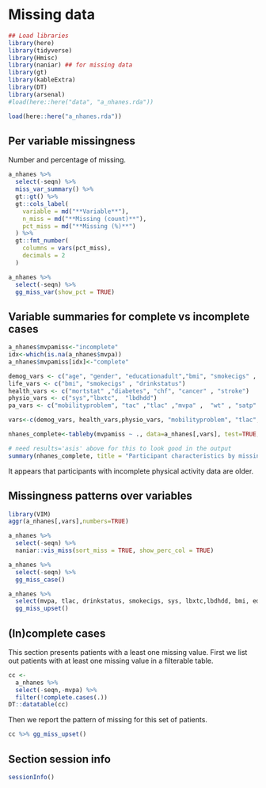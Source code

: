 # Missing data


```r
## Load libraries
library(here)
library(tidyverse)
library(Hmisc)
library(naniar) ## for missing data 
library(gt)
library(kableExtra)
library(DT)
library(arsenal)
#load(here::here("data", "a_nhanes.rda"))

load(here::here("a_nhanes.rda"))
```


## Per variable missingness

Number and percentage of missing. 

```r
a_nhanes %>%
  select(-seqn) %>%
  miss_var_summary() %>%
  gt::gt() %>%
  gt::cols_label(
    variable = md("**Variable**"),
    n_miss = md("**Missing (count)**"),
    pct_miss = md("**Missing (%)**")
  ) %>%
  gt::fmt_number(
    columns = vars(pct_miss),
    decimals = 2
  )
```


```r
a_nhanes %>%
  select(-seqn) %>%
  gg_miss_var(show_pct = TRUE)
```

## Variable summaries for complete vs incomplete cases

```r
a_nhanes$mvpamiss<-"incomplete"
idx<-which(is.na(a_nhanes$mvpa))
a_nhanes$mvpamiss[idx]<-"complete"

demog_vars <- c("age", "gender", "educationadult","bmi", "smokecigs" , "drinkstatus")
life_vars <- c("bmi", "smokecigs" , "drinkstatus")
health_vars <- c("mortstat" ,"diabetes", "chf", "cancer" , "stroke")
physio_vars <- c("sys","lbxtc",  "lbdhdd")
pa_vars <- c("mobilityproblem", "tac" ,"tlac" ,"mvpa" ,  "wt" , "satp" , "astp" )

vars<-c(demog_vars, health_vars,physio_vars, "mobilityproblem", "tlac", "wt", "mvpamiss" )

nhanes_complete<-tableby(mvpamiss ~ ., data=a_nhanes[,vars], test=TRUE, numeric.stats=c("median","q1q3", "range"))

# need results='asis' above for this to look good in the output
summary(nhanes_complete, title = "Participant characteristics by missing status of MVPA")

```

It appears that participants with incomplete physical activity data are older.


## Missingness patterns over variables

```r
library(VIM)
aggr(a_nhanes[,vars],numbers=TRUE)
```


```r
a_nhanes %>%
  select(-seqn) %>%
  naniar::vis_miss(sort_miss = TRUE, show_perc_col = TRUE) 
```

```r
a_nhanes %>%
  select(-seqn) %>%
  gg_miss_case()
```


```r
a_nhanes %>%
  select(mvpa, tlac, drinkstatus, smokecigs, sys, lbxtc,lbdhdd, bmi, educationadult, ) %>%
  gg_miss_upset()
```




## (In)complete cases

This section presents patients with a least one missing value. First we list out patients with at least one missing value in a filterable table. 

```r
cc <-
  a_nhanes %>%  
  select(-seqn,-mvpa) %>% 
  filter(!complete.cases(.))
DT::datatable(cc)
```

Then we report the pattern of missing for this set of patients. 

```r
cc %>% gg_miss_upset()
```



## Section session info

```r
sessionInfo()
```